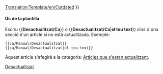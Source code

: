 <noinclude>[[Translation:Template/en/Outdated]]</noinclude>{{ca/Metacaixa d'avís| tipus  = contingut
| imatge = en/Manual/Outdated content.png | alt = Contingut desactualitzat
| text   = <strong>Desactualitzat</strong><br />
L'article està desactualitzat. Part del seu contingut ja no és exacte a causa dels canvis de l'última versió. Si us plau actualitzeu aquest article. {{#IF: {{{1|}}} |<br>{{{1}}}|}}
}}<includeonly>{{{2|[[Category:ca/Manual/Articles que s'estan actualitzant|{{PAGENAME}}]]}}}</includeonly><noinclude>

====Ús de la plantilla====
Escriu <nowiki>{{</nowiki>'''Desactualitzat/Ca'''<nowiki>}}</nowiki> o <nowiki>{{</nowiki>'''Desactualitzat/Ca'''|'''el teu text'''<nowiki>}}</nowiki> dins d'una secció d'un article si no està actualitzada. Exemple:
<pre>
{{ca/Manual/Desactualitzat}} 
{{ca/Manual/Desactualitzat|el teu text}}
</pre>
Aquest article s'afegirà a la categoria: [[:Category:ca/Manual/Articles que s'estan actualitzant|Articles que s'estan actualitzant]].

[[Category:ca/Manual/Base Set/Trains/Caixes de missatges|Desactualitzat]]</noinclude>